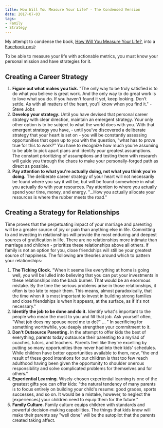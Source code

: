 ```yaml
---
title: How Will You Measure Your Life? - The Condensed Version
date: 2017-07-03
tags:
- Family
- Strategy
---
```


My attempt to condense the book, <a href="https://www.amazon.com/How-Will-Measure-Your-Life/dp/0062102419/ref=sr_1_1?ie=UTF8&qid=1499118918&sr=8-1&keywords=how+will+you+measure+your+life" target="default">How Will You Measure Your Life?</a>, into a <a href="https://www.facebook.com/jordancclive/posts/10154744186493034" target="default">Facebook post</a>:

To be able to measure your life with actionable metrics, you must know your personal mission and have strategies for it.

## Creating a Career Strategy

1. **Figure out what makes you tick.** "The only way to be truly satisfied is to do what you believe is great work. And the only way to do great work is to love what you do. If you haven't found it yet, keep looking. Don't settle. As with all matters of the heart, you'll know when you find it." - Steve Jobs
2. **Develop your strategy.** Until you have devised that personal career strategy with clear direction, maintain an emergent strategy. Your only other option is to be subject to what the world does with you. With that emergent strategy you have, - until you've discovered a deliberate strategy that your heart is set on - you will be constantly assessing opportunities that open up to you with the question, "what has to prove true for this to work?" You have to recognize how much you're assuming to be able to pick apart plans and identify your greatest assumptions. The constant prioritizing of assumptions and testing them with research will guide you through the chaos to make your personally-forged path as direct as possible.
3. **Pay attention to what you're actually doing, not what you think you're doing.** The deliberate career strategy of your heart will not necessarily be found where you say it will be, but will be found somewhere in what you actually do with your resources. Pay attention to where you actually spend your time, money, and energy. "...How you actually allocate your resources is where the rubber meets the road."

## Creating a Strategy for Relationships

Time proves that the perpetuating impact of your marriage and parenting will be a greater source of joy or pain than anything else in life. Committing to and investing in relationships will provide the most enduring and deepest sources of gratification in life. There are no relationships more intimate than marriage and children - prioritize these relationships above all others. If family is not an option for you, close friendships will still be your greatest source of happiness. The following are theories around which to pattern your relationships:
1. **The Ticking Clock.** "When it seems like everything at home is going well, you will be lulled into believing that you can put your investments in these relationships into the back burner. That would be an enormous mistake. By the time the serious problems arise in those relationships, it often is too late to repair them. This means, almost paradoxically, that the time when it is most important to invest in building strong families and close friendships is when it appears, at the surface, as if it's not necessary."
2. **Identify the job to be done and do it.** Identify what's important to the people who mean the most to you and fill that job. Ask yourself often, "What job does my spouse need me to do?" ... " In sacrificing for something worthwhile, you deeply strengthen your commitment to it.
3. **Don't Outsource Parenting.** In the attempt to offer kids the best of everything, parents today outsource their parenting to a myriad of coaches, tutors, and teachers. Parents feel like they're excelling by putting so many opportunities they never had into their kids' schedules. While children have better opportunities available to them, now, "the end result of these good intentions for our children is that too few reach adulthood having been given the opportunity to shoulder onerous responsibility and solve complicated problems for themselves and for others."
4. **Experiential Learning.** Wisely-chosen experiential learning is one of the greatest gifts you can offer kids: "the natural tendency of many parents is to focus entirely on building your child's resume: good grades, sports successes, and so on. It would be a mistake, however, to neglect the [experiences] your children need to equip them for the future."
5. **Family Culture.** Family culture equips children with standards and powerful decision-making capabilities. The things that kids know will make their parents say "well done" will be the autopilot that the parents created taking affect.
